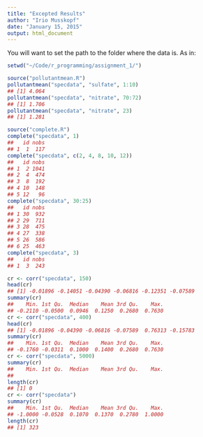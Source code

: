 ```yaml
---
title: "Excepted Results"
author: "Irio Musskopf"
date: "January 15, 2015"
output: html_document
---
```


You will want to set the path to the folder where the data is. As in:

```r
setwd("~/Code/r_programming/assignment_1/")
```

```r
source("pollutantmean.R")
pollutantmean("specdata", "sulfate", 1:10)
## [1] 4.064
pollutantmean("specdata", "nitrate", 70:72)
## [1] 1.706
pollutantmean("specdata", "nitrate", 23)
## [1] 1.281
```

```r
source("complete.R")
complete("specdata", 1)
##   id nobs
## 1  1  117
complete("specdata", c(2, 4, 8, 10, 12))
##   id nobs
## 1  2 1041
## 2  4  474
## 3  8  192
## 4 10  148
## 5 12   96
complete("specdata", 30:25)
##   id nobs
## 1 30  932
## 2 29  711
## 3 28  475
## 4 27  338
## 5 26  586
## 6 25  463
complete("specdata", 3)
##   id nobs
## 1  3  243
```

```r
cr <- corr("specdata", 150)
head(cr)
## [1] -0.01896 -0.14051 -0.04390 -0.06816 -0.12351 -0.07589
summary(cr)
##    Min. 1st Qu.  Median    Mean 3rd Qu.    Max. 
## -0.2110 -0.0500  0.0946  0.1250  0.2680  0.7630
cr <- corr("specdata", 400)
head(cr)
## [1] -0.01896 -0.04390 -0.06816 -0.07589  0.76313 -0.15783
summary(cr)
##    Min. 1st Qu.  Median    Mean 3rd Qu.    Max. 
## -0.1760 -0.0311  0.1000  0.1400  0.2680  0.7630
cr <- corr("specdata", 5000)
summary(cr)
##    Min. 1st Qu.  Median    Mean 3rd Qu.    Max. 
## 
length(cr)
## [1] 0
cr <- corr("specdata")
summary(cr)
##    Min. 1st Qu.  Median    Mean 3rd Qu.    Max. 
## -1.0000 -0.0528  0.1070  0.1370  0.2780  1.0000
length(cr)
## [1] 323
```